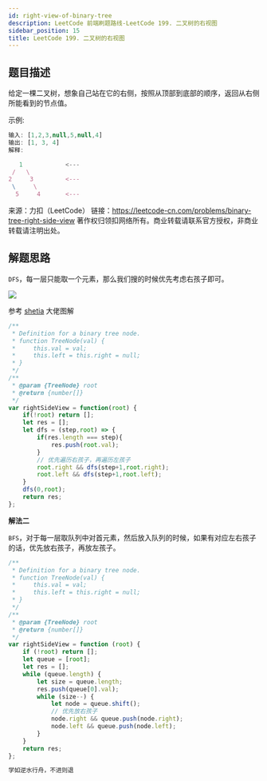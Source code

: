 ```yaml
---
id: right-view-of-binary-tree
description: LeetCode 前端刷题路线-LeetCode 199. 二叉树的右视图
sidebar_position: 15
title: LeetCode 199. 二叉树的右视图
---
```



## 题目描述

给定一棵二叉树，想象自己站在它的右侧，按照从顶部到底部的顺序，返回从右侧所能看到的节点值。

示例:

```javascript
输入: [1,2,3,null,5,null,4]
输出: [1, 3, 4]
解释:

   1            <---
 /   \
2     3         <---
 \     \
  5     4       <---
```

来源：力扣（LeetCode）
链接：https://leetcode-cn.com/problems/binary-tree-right-side-view
著作权归领扣网络所有。商业转载请联系官方授权，非商业转载请注明出处。


## 解题思路
`DFS`，每一层只能取一个元素，那么我们搜的时候优先考虑右孩子即可。

![](https://img-blog.csdnimg.cn/20200925163146472.png?x-oss-process=image/watermark,type_ZmFuZ3poZW5naGVpdGk,shadow_10,text_aHR0cHM6Ly9ibG9nLmNzZG4ubmV0L3dlaXhpbl80MjQyOTcxOA==,size_16,color_FFFFFF,t_70#pic_center)


参考 <a href="https://leetcode-cn.com/problems/binary-tree-right-side-view/solution/shen-du-you-xian-sou-suo-by-shetia-2/">shetia</a> 大佬图解

```javascript
/**
 * Definition for a binary tree node.
 * function TreeNode(val) {
 *     this.val = val;
 *     this.left = this.right = null;
 * }
 */
/**
 * @param {TreeNode} root
 * @return {number[]}
 */
var rightSideView = function(root) {
    if(!root) return [];
    let res = [];
    let dfs = (step,root) => {
        if(res.length === step){
            res.push(root.val);
        }
        // 优先遍历右孩子，再遍历左孩子
        root.right && dfs(step+1,root.right);
        root.left && dfs(step+1,root.left);
    }
    dfs(0,root);
    return res;
};
```

**解法二**

`BFS`，对于每一层取队列中对首元素，然后放入队列的时候，如果有对应左右孩子的话，优先放右孩子，再放左孩子。

```javascript
/**
 * Definition for a binary tree node.
 * function TreeNode(val) {
 *     this.val = val;
 *     this.left = this.right = null;
 * }
 */
/**
 * @param {TreeNode} root
 * @return {number[]}
 */
var rightSideView = function (root) {
    if (!root) return [];
    let queue = [root];
    let res = [];
    while (queue.length) {
        let size = queue.length;
        res.push(queue[0].val);
        while (size--) {
            let node = queue.shift();
            // 优先放右孩子
            node.right && queue.push(node.right);
            node.left && queue.push(node.left);
        }
    }
    return res;
};
```

```javascript
学如逆水行舟，不进则退
```



